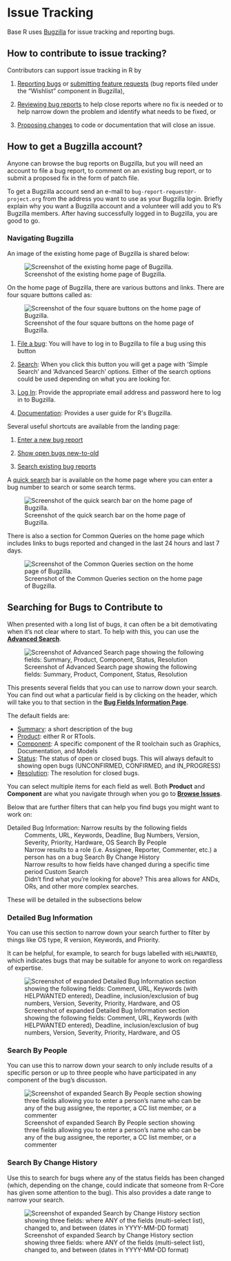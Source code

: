 # Issue Tracking {#IssueTrack}

Base R uses [Bugzilla](https://bugs.r-project.org/) for issue tracking and reporting bugs. 

## How to contribute to issue tracking?

Contributors can support issue tracking in R by

1. [Reporting bugs](#ReportingBugs) or [submitting feature requests](#FeatureRequests) (bug reports filed under the "Wishlist" component in Bugzilla),

2. [Reviewing bug reports](https://contributor.r-project.org/rdevguide/ReviewBugs.html) to help close reports where no fix is needed or to help narrow down the problem and identify what needs to be fixed, or

3. [Proposing changes](https://contributor.r-project.org/rdevguide/FixBug.html#FixBug) to code or documentation that will close an issue. 

## How to get a Bugzilla account?  {#bugzilla-account}

Anyone can browse the bug reports on Bugzilla, but you will need an account to file a bug report, to comment on an existing bug report, or to submit a proposed fix in the form of patch file. 

To get a Bugzilla account send an e-mail to `bug-report-request@r-project.org` from the address you want to use as your Bugzilla login. Briefly explain why you want a Bugzilla account and a volunteer will add you to R's Bugzilla members. After having successfully logged in to Bugzilla, you are good to go.

### Navigating Bugzilla {#Bugzilla}

An image of the existing home page of Bugzilla is shared below:

![Screenshot of the existing home page of Bugzilla.](../img/bugzilla.png)

On the home page of Bugzilla, there are various buttons and links. There are four square buttons called as:

![Screenshot of the four square buttons on the home page of Bugzilla.](../img/squarebuttons.png)

1. [File a bug](https://bugs.r-project.org/enter_bug.cgi): You will have to log in to Bugzilla to file a bug using this button

2. [Search](https://bugs.r-project.org/query.cgi): When you click this button you will get a page with 'Simple Search' and 'Advanced Search' options. Either of the search options could be used depending on what you are looking for.

3. [Log In](https://bugs.r-project.org/?GoAheadAndLogIn=1): Provide the appropriate email address and password here to log in to Bugzilla.

4. [Documentation](https://bugzilla.readthedocs.io/en/latest/using/index.html): Provides a user guide for R\'s Bugzilla.

Several useful shortcuts are available from the landing page:

1. [Enter a new bug report](https://bugs.r-project.org/enter_bug.cgi)

2. [Show open bugs new-to-old](https://bugs.r-project.org/buglist.cgi?bug_file_loc_type=allwordssubstr&bug_status=NEW&bug_status=ASSIGNED&bug_status=CONFIRMED&bug_status=REOPENED&bug_status=UNCONFIRMED&bugidtype=include&chfieldto=Now&cmdtype=doit&emailassigned_to1=1&emailassigned_to2=1&emailcc2=1&emailreporter2=1&emailtype1=substring&emailtype2=substring&field0-0-0=noop&long_desc_type=substring&order=bugs.delta_ts%20desc&query_format=advanced&short_desc_type=allwordssubstr&type0-0-0=noop)

3. [Search existing bug reports](https://bugs.r-project.org/query.cgi)

A [quick search](https://bugs.r-project.org/page.cgi?id=quicksearch.html) bar is available on the home page where you can enter a bug number to search or some search terms.

![Screenshot of the quick search bar on the home page of Bugzilla.](../img/quicksearch.png)

There is also a section for Common Queries on the home page which includes links to bugs reported and changed in the last 24 hours and last 7 days.

![Screenshot of the Common Queries section on the home page of Bugzilla.](../img/commonquery.png)

## Searching for Bugs to Contribute to {#searching}

When presented with a long list of bugs, it can often be a bit demotivating when it's not clear where to start.
To help with this, you can use the [**Advanced Search**](https://bugs.r-project.org/query.cgi?format=advanced).

![Screenshot of Advanced Search page showing the following fields: Summary, Product, Component, Status, Resolution](../img/bugzilla-adv-search-home.png)

This presents several fields that you can use to narrow down your search.
You can find out what a particular field is by clicking on the header, which will take you to that section in the [**Bug Fields Information Page**](https://bugs.r-project.org/page.cgi?id=fields.html).

The default fields are:

 - [Summary](https://bugs.r-project.org/page.cgi?id=fields.html#short_desc): a short description of the bug
 - [Product](https://bugs.r-project.org/page.cgi?id=fields.html#product): either R or RTools.
 - [Component](https://bugs.r-project.org/page.cgi?id=fields.html#component): A specific component of the R toolchain such as Graphics, Documentation, and Models
 - [Status](https://bugs.r-project.org/page.cgi?id=fields.html#bug_status): The status of open or closed bugs. This will always default to showing open bugs (UNCONFIRMED, CONFIRMED, and IN_PROGRESS)
 - [Resolution](https://bugs.r-project.org/page.cgi?id=fields.html#resolution): The resolution for closed bugs.

You can select multiple items for each field as well.
Both **Product** and **Component** are what you navigate through when you go to [**Browse Issues**](https://bugs.r-project.org/describecomponents.cgi).

Below that are further filters that can help you find bugs you might want to work on:

 Detailed Bug Information: Narrow results by the following fields
 : Comments, URL, Keywords, Deadline, Bug Numbers, Version, Severity, Priority, Hardware, OS 
 Search By People
 : Narrow results to a role (i.e. Assignee, Reporter, Commenter, etc.) a person has on a bug 
 Search By Change History
 : Narrow results to how fields have changed during a specific time period
 Custom Search
 : Didn't find what you're looking for above? This area allows for ANDs, ORs, and other more complex searches.

These will be detailed in the subsections below


### Detailed Bug Information {#searching-dbi}

You can use this section to narrow down your search further to filter by things like OS type, R version, Keywords, and Priority.

It can be helpful, for example, to search for bugs labelled with `HELPWANTED`, which indicates bugs that may be suitable for anyone to work on regardless of expertise.

![Screenshot of expanded Detailed Bug Information section showing the following fields: Comment, URL, Keywords (with HELPWANTED entered), Deadline, inclusion/exclusion of bug numbers, Version, Severity, Priority, Hardware, and OS](../img/bugzilla-adv-search-detailed-bug-info.png)


### Search By People {#searching-sbp}

You can use this to narrow down your search to only include results of a specific person or up to three people who have participated in any component of the bug's discusson.

![Screenshot of expanded Search By People section showing three fields allowing you to enter a person's name who can be any of the bug assignee, the reporter, a CC list member, or a commenter](../img/bugzilla-adv-search-search-by-people.png)


### Search By Change History {#searching-sbch}

Use this to search for bugs where any of the status fields has been changed (which, depending on the change, could indicate that someone from R-Core has given some attention to the bug).
This also provides a date range to narrow your search.

![Screenshot of expanded Search by Change History section showing three fields: where ANY of the fields (multi-select list), changed to, and between (dates in YYYY-MM-DD format)](../img/bugzilla-adv-search-search-by-change-history.png)
